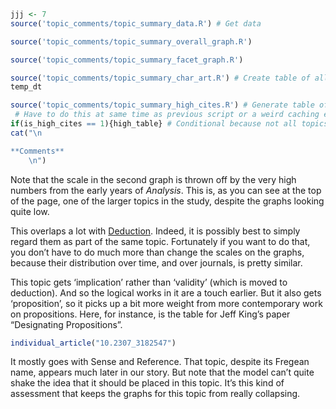 ```r
jjj <- 7
source('topic_comments/topic_summary_data.R') # Get data
```

```r
source('topic_comments/topic_summary_overall_graph.R')
```

```r
source('topic_comments/topic_summary_facet_graph.R')
```

```r
source('topic_comments/topic_summary_char_art.R') # Create table of all articles in topic
temp_dt
```

```r
source('topic_comments/topic_summary_high_cites.R') # Generate table of highly cited articles. 
 # Have to do this at same time as previous script or a weird caching error occurs.
if(is_high_cites == 1){high_table} # Conditional because not all topics have high cites
cat("\n

**Comments**
	\n")
```

Note that the scale in the second graph is thrown off by the very high numbers from the early years of _Analysis_. This is, as you can see at the top of the page, one of the larger topics in the study, despite the graphs looking quite low. 

This overlaps a lot with [Deduction](#topic17). Indeed, it is possibly best to simply regard them as part of the same topic. Fortunately if you want to do that, you don't have to do much more than change the scales on the graphs, because their distribution over time, and over journals, is pretty similar.

This topic gets 'implication' rather than 'validity' (which is moved to deduction). And so the logical works in it are a touch earlier. But it also gets 'proposition', so it picks up a bit more weight from more contemporary work on propositions. Here, for instance, is the table for Jeff King's paper "Designating Propositions".

```r
individual_article("10.2307_3182547")
```

It mostly goes with Sense and Reference. That topic, despite its Fregean name, appears much later in our story. But note that the model can't quite shake the idea that it should be placed in this topic. It's this kind of assessment that keeps the graphs for this topic from really collapsing.